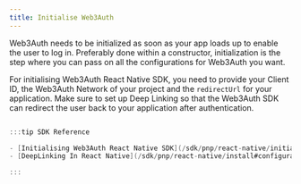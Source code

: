 ```yaml
---
title: Initialise Web3Auth
---
```


Web3Auth needs to be initialized as soon as your app loads up to enable the user to log in. Preferably done within a constructor, initialization is
the step where you can pass on all the configurations for Web3Auth you want.

For initialising Web3Auth React Native SDK, you need to provide your Client ID, the Web3Auth Network of your project and the `redirectUrl` for your
application. Make sure to set up Deep Linking so that the Web3Auth SDK can redirect the user back to your application after authentication.

```csharp

:::tip SDK Reference

- [Initialising Web3Auth React Native SDK](/sdk/pnp/react-native/initialize).
- [DeepLinking In React Native](/sdk/pnp/react-native/install#configuration).

:::
```
